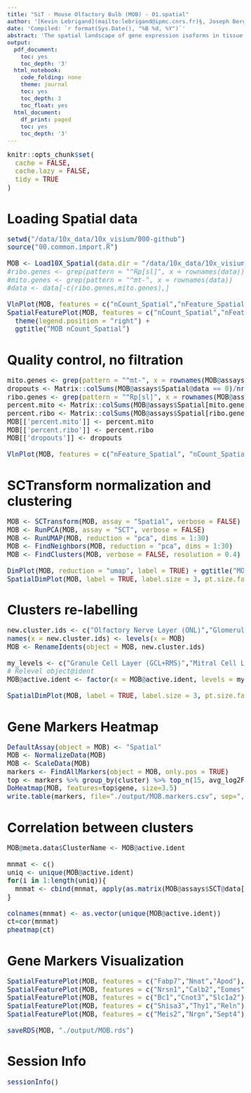 ```yaml
---
title: "SiT - Mouse Olfactory Bulb (MOB) - 01.spatial"
author: '[Kevin Lebrigand](mailto:lebrigand@ipmc.cnrs.fr)§, Joseph Bergenstråhle §, Kim Thrane §, Annelie Mollbrink, Pascal Barbry, Rainer Waldmann and Joakim Lundeberg'
date: 'Compiled: `r format(Sys.Date(), "%B %d, %Y")`'
abstract: 'The spatial landscape of gene expression isoforms in tissue sections.'
output:
  pdf_document:
    toc: yes
    toc_depth: '3'
  html_notebook:
    code_folding: none
    theme: journal
    toc: yes
    toc_depth: 3
    toc_float: yes
  html_document:
    df_print: paged
    toc: yes
    toc_depth: '3'
---
```


<style type="text/css">

body, td {
   font-size: 15px;
}
code.r{
  font-size: 15px;
}
pre {
  font-size: 15px
}
</style>

```r
knitr::opts_chunk$set(
  cache = FALSE,
  cache.lazy = FALSE,
  tidy = TRUE
)
```

# Loading Spatial data

```r

setwd("/data/10x_data/10x_visium/000-github")
source("00.common.import.R")

MOB <- Load10X_Spatial(data.dir = "/data/10x_data/10x_visium/illumina/MOB")
#ribo.genes <- grep(pattern = "^Rp[sl]", x = rownames(data))
#mito.genes <- grep(pattern = "^mt-", x = rownames(data))
#data <- data[-c(ribo.genes,mito.genes),]

VlnPlot(MOB, features = c("nCount_Spatial","nFeature_Spatial"), pt.size = 0.1) + NoLegend() + ggtitle("MOB nCount_Spatial")
SpatialFeaturePlot(MOB, features = c("nCount_Spatial","nFeature_Spatial"), max.cutoff = 30000, pt.size.factor = 1.6) + 
  theme(legend.position = "right") + 
  ggtitle("MOB nCount_Spatial")

```

# Quality control, no filtration

```r

mito.genes <- grep(pattern = "^mt-", x = rownames(MOB@assays$Spatial), value = TRUE)
dropouts <- Matrix::colSums(MOB@assays$Spatial@data == 0)/nrow(MOB@assays$Spatial)
ribo.genes <- grep(pattern = "^Rp[sl]", x = rownames(MOB@assays$Spatial), value = TRUE)
percent.mito <- Matrix::colSums(MOB@assays$Spatial[mito.genes, ])/Matrix::colSums(MOB@assays$Spatial)
percent.ribo <- Matrix::colSums(MOB@assays$Spatial[ribo.genes, ])/Matrix::colSums(MOB@assays$Spatial)
MOB[['percent.mito']] <- percent.mito
MOB[['percent.ribo']] <- percent.ribo
MOB[['dropouts']] <- dropouts

VlnPlot(MOB, features = c("nFeature_Spatial", "nCount_Spatial","dropouts","percent.ribo","percent.mito"), ncol=5, cols = "lightsteelblue3") + ggtitle("MOB")

```

# SCTransform normalization and clustering

```r

MOB <- SCTransform(MOB, assay = "Spatial", verbose = FALSE)
MOB <- RunPCA(MOB, assay = "SCT", verbose = FALSE)
MOB <- RunUMAP(MOB, reduction = "pca", dims = 1:30)
MOB <- FindNeighbors(MOB, reduction = "pca", dims = 1:30)
MOB <- FindClusters(MOB, verbose = FALSE, resolution = 0.4)

DimPlot(MOB, reduction = "umap", label = TRUE) + ggtitle("MOB")
SpatialDimPlot(MOB, label = TRUE, label.size = 3, pt.size.factor = 3) + ggtitle("MOB")

```

# Clusters re-labelling

```r

new.cluster.ids <- c("Olfactory Nerve Layer (ONL)","Glomerular Layer (GL)","Granule Cell Layer (GCL+RMS)","Outer plexiform Layer (EPL)","Mitral Cell Layer (MCL)")
names(x = new.cluster.ids) <- levels(x = MOB)
MOB <- RenameIdents(object = MOB, new.cluster.ids)

my_levels <- c("Granule Cell Layer (GCL+RMS)","Mitral Cell Layer (MCL)","Outer plexiform Layer (EPL)","Glomerular Layer (GL)","Olfactory Nerve Layer (ONL)")
# Relevel object@ident
MOB@active.ident <- factor(x = MOB@active.ident, levels = my_levels)

SpatialDimPlot(MOB, label = TRUE, label.size = 3, pt.size.factor =3) + ggtitle("MOB")

```

# Gene Markers Heatmap

```r

DefaultAssay(object = MOB) <- "Spatial"
MOB <- NormalizeData(MOB)
MOB <- ScaleData(MOB)
markers <- FindAllMarkers(object = MOB, only.pos = TRUE)
top <- markers %>% group_by(cluster) %>% top_n(15, avg_log2FC)
DoHeatmap(MOB, features=top$gene, size=3.5)
write.table(markers, file="./output/MOB.markers.csv", sep=",")

```

# Correlation between clusters

```r

MOB@meta.data$ClusterName <- MOB@active.ident

mnmat <- c()
uniq <- unique(MOB@active.ident)
for(i in 1:length(uniq)){
  mnmat <- cbind(mnmat, apply(as.matrix(MOB@assays$SCT@data[, MOB@meta.data$ClusterName==uniq[i]]), 1, mean))
}

colnames(mnmat) <- as.vector(unique(MOB@active.ident))
ct=cor(mnmat)
pheatmap(ct)

```

# Gene Markers Visualization

```r

SpatialFeaturePlot(MOB, features = c("Fabp7","Nnat","Apod"), ncol=3, pt.size.factor =2)
SpatialFeaturePlot(MOB, features = c("Nrsn1","Calb2","Eomes"), ncol=3, pt.size.factor =2)
SpatialFeaturePlot(MOB, features = c("Bc1","Cnot3","Slc1a2"), ncol=3, pt.size.factor =2)
SpatialFeaturePlot(MOB, features = c("Shisa3","Thy1","Reln"), ncol=3, pt.size.factor =2)
SpatialFeaturePlot(MOB, features = c("Meis2","Nrgn","Sept4"), ncol=3, pt.size.factor =2)

saveRDS(MOB, "./output/MOB.rds")

```

# Session Info

```r
sessionInfo()
```

